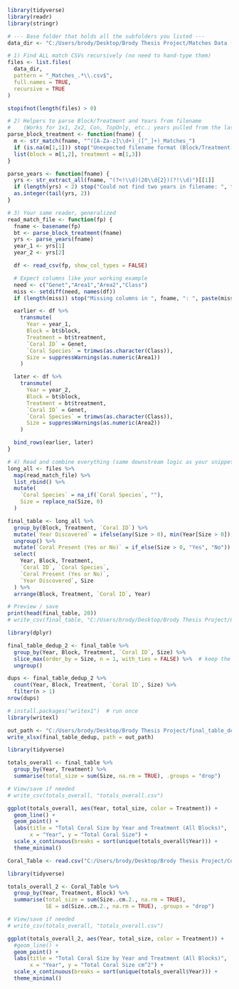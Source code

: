 



```r
library(tidyverse)
library(readr)
library(stringr)

# --- Base folder that holds all the subfolders you listed ---
data_dir <- "C:/Users/brody/Desktop/Brody Thesis Project/Matches Data (NO GEN)"

# 1) Find ALL match CSVs recursively (no need to hand-type them)
files <- list.files(
  data_dir,
  pattern = "_Matches_.*\\.csv$",
  full.names = TRUE,
  recursive = TRUE
)

stopifnot(length(files) > 0)

# 2) Helpers to parse Block/Treatment and Years from filename
#    (Works for 1x1, 2x2, Con, TopOnly, etc.; years pulled from the last two 4-digit tokens)
parse_block_treatment <- function(fname) {
  m <- str_match(fname, "^([A-Za-z]\\d+)_([^_]+)_Matches_")
  if (is.na(m[1,1])) stop("Unexpected filename format (Block/Treatment): ", fname)
  list(block = m[1,2], treatment = m[1,3])
}

parse_years <- function(fname) {
  yrs <- str_extract_all(fname, "(?<!\\d)(20\\d{2})(?!\\d)")[[1]]
  if (length(yrs) < 2) stop("Could not find two years in filename: ", fname)
  as.integer(tail(yrs, 2))
}

# 3) Your same reader, generalized
read_match_file <- function(fp) {
  fname <- basename(fp)
  bt <- parse_block_treatment(fname)
  yrs <- parse_years(fname)
  year_1 <- yrs[1]
  year_2 <- yrs[2]

  df <- read_csv(fp, show_col_types = FALSE)

  # Expect columns like your working example
  need <- c("Genet","Area1","Area2","Class")
  miss <- setdiff(need, names(df))
  if (length(miss)) stop("Missing columns in ", fname, ": ", paste(miss, collapse=", "))

  earlier <- df %>%
    transmute(
      Year = year_1,
      Block = bt$block,
      Treatment = bt$treatment,
      `Coral ID` = Genet,
      `Coral Species` = trimws(as.character(Class)),
      Size = suppressWarnings(as.numeric(Area1))
    )

  later <- df %>%
    transmute(
      Year = year_2,
      Block = bt$block,
      Treatment = bt$treatment,
      `Coral ID` = Genet,
      `Coral Species` = trimws(as.character(Class)),
      Size = suppressWarnings(as.numeric(Area2))
    )

  bind_rows(earlier, later)
}

# 4) Read and combine everything (same downstream logic as your snippet)
long_all <- files %>%
  map(read_match_file) %>%
  list_rbind() %>%
  mutate(
    `Coral Species` = na_if(`Coral Species`, ""),
    Size = replace_na(Size, 0)
  )

final_table <- long_all %>%
  group_by(Block, Treatment, `Coral ID`) %>%
  mutate(`Year Discovered` = ifelse(any(Size > 0), min(Year[Size > 0]), NA_integer_)) %>%
  ungroup() %>%
  mutate(`Coral Present (Yes or No)` = if_else(Size > 0, "Yes", "No")) %>%
  select(
    Year, Block, Treatment,
    `Coral ID`, `Coral Species`,
    `Coral Present (Yes or No)`,
    `Year Discovered`, Size
  ) %>%
  arrange(Block, Treatment, `Coral ID`, Year)

# Preview / save
print(head(final_table, 20))
# write_csv(final_table, "C:/Users/brody/Desktop/Brody Thesis Project/Combined_Coral_Data_Table.csv")

```


```r
library(dplyr)

final_table_dedup_2 <- final_table %>%
  group_by(Year, Block, Treatment, `Coral ID`, Size) %>%
  slice_max(order_by = Size, n = 1, with_ties = FALSE) %>%  # keep the best one
  ungroup()
```



```r
dups <- final_table_dedup_2 %>%
  count(Year, Block, Treatment, `Coral ID`, Size) %>%
  filter(n > 1)
nrow(dups)

```



```r
# install.packages("writex1")  # run once
library(writexl)

out_path <- "C:/Users/brody/Desktop/Brody Thesis Project/final_table_dedup.xlsx"
write_xlsx(final_table_dedup, path = out_path)

```



```r
library(tidyverse)

totals_overall <- final_table %>%
  group_by(Year, Treatment) %>%
  summarise(total_size = sum(Size, na.rm = TRUE), .groups = "drop")

# View/save if needed
# write_csv(totals_overall, "totals_overall.csv")

ggplot(totals_overall, aes(Year, total_size, color = Treatment)) +
  geom_line() +
  geom_point() +
  labs(title = "Total Coral Size by Year and Treatment (All Blocks)",
       x = "Year", y = "Total Coral Size") +
  scale_x_continuous(breaks = sort(unique(totals_overall$Year))) +
  theme_minimal()

```


```r
Coral_Table <- read.csv("C:/Users/brody/Desktop/Brody Thesis Project/Coral Table.csv")
```


```r
library(tidyverse)

totals_overall_2 <- Coral_Table %>%
  group_by(Year, Treatment, Block) %>%
  summarise(total_size = sum(Size..cm.2., na.rm = TRUE),
            SE = sd(Size..cm.2., na.rm = TRUE), .groups = "drop")

# View/save if needed
# write_csv(totals_overall, "totals_overall.csv")

ggplot(totals_overall_2, aes(Year, total_size, color = Treatment)) +
  #geom_line() +
  geom_point() +
  labs(title = "Total Coral Size by Year and Treatment (All Blocks)",
       x = "Year", y = "Total Coral Size cm^2") +
  scale_x_continuous(breaks = sort(unique(totals_overall$Year))) +
  theme_minimal()

```








